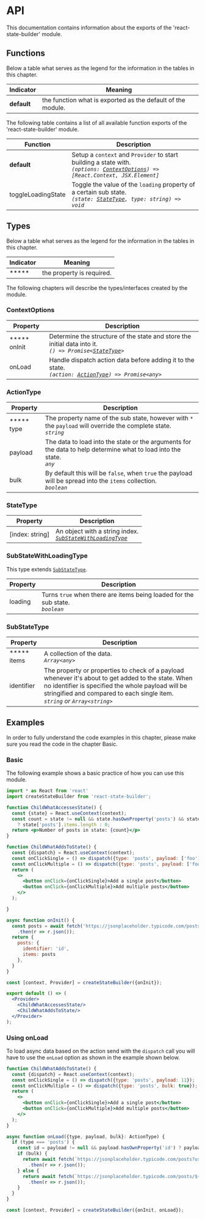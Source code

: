 
# API

This documentation contains information about the exports of the 'react-state-builder' module.

## Functions

Below a table what serves as the legend for the information in the tables in this chapter.

Indicator | Meaning
--- | ---
**default** | the function what is exported as the default of the module.

The following table contains a list of all available function exports of the 'react-state-builder' module.

Function | Description
--- | ---
**default** | Setup a `context` and `Provider` to start building a state with. <br /> *`(options: `[`ContextOptions`](#type-ContextOptions)`) => [React.Context, JSX.Element]`*
toggleLoadingState | Toggle the value of the `loading` property of a certain sub state. <br /> *`(state: `[`StateType`](#type-StateType)`, type: string) => void`*

## Types

Below a table what serves as the legend for the information in the tables in this chapter.

Indicator | Meaning
--- | ---
***** | the property is required.

The following chapters will describe the types/interfaces created by the module.

### ContextOptions <a id="type-ContextOptions" />

Property | Description
--- | ---
***** onInit | Determine the structure of the state and store the initial data into it. <br /> *`() => Promise<`[`StateType`](#type-StateType)`>`*
onLoad | Handle dispatch action data before adding it to the state. <br /> *`(action: `[`ActionType`](#type-ActionType)`) => Promise<any>`*

### ActionType <a id="type-ActionType" />

Property | Description
--- | ---
***** type | The property name of the sub state, however with `*` the `payload` will override the complete state.  <br /> *`string`*
payload | The data to load into the state or the arguments for the data to help determine what to load into the state. <br /> *`any`*
bulk | By default this will be `false`, when `true` the payload will be spread into the `items` collection.  <br /> *`boolean`*

### StateType <a id="type-StateType" />

Property | Description
--- | ---
[index: string] | An object with a string index. <br /> *[`SubStateWithLoadingType`](#type-SubStateWithLoadingType)*

### SubStateWithLoadingType <a id="type-SubStateWithLoadingType" />

This type extends [`SubStateType`](#type-SubStateType).

Property | Description
--- | ---
loading | Turns `true` when there are items being loaded for the sub state. <br /> *`boolean`*

### SubStateType <a id="type-SubStateType" />

Property | Description
--- | ---
***** items | A collection of the data. <br /> *`Array<any>`*
identifier | The property or properties to check of a payload whenever it's about to get added to the state. When no identifier is specified the whole payload will be stringified and compared to each single item. <br /> *`string` or `Array<string>`*











## Examples

In order to fully understand the code examples in this chapter, please make sure you read the code in the chapter Basic.

### Basic

The following example shows a basic practice of how you can use this module.

<Preview>
  <Story id='default--basic' />
</Preview>

```jsx
import * as React from 'react'
import createStateBuilder from 'react-state-builder';

function ChildWhatAccessesState() {
  const {state} = React.useContext(context);
  const count = state != null && state.hasOwnProperty('posts') && state['posts'].items != null
    ? state['posts'].items.length : 0;
  return <p>Number of posts in state: {count}</p>
}

function ChildWhatAddsToState() {
  const {dispatch} = React.useContext(context);
  const onClickSingle = () => dispatch({type: 'posts', payload: ['foo']});
  const onClickMultiple = () => dispatch({type: 'posts', payload: ['foo', 'bar'], bulk: true});
  return (
    <>
      <button onClick={onClickSingle}>Add a single post</button>
      <button onClick={onClickMultiple}>Add multiple posts</button>
    </>
  );

}

async function onInit() {
  const posts = await fetch('https://jsonplaceholder.typicode.com/posts?userId=1')
    .then(r => r.json());
  return {
    posts: {
      identifier: 'id',
      items: posts
    },
  }
}

const [context, Provider] = createStateBuilder({onInit});

export default () => (
  <Provider>
    <ChildWhatAccessesState/>
    <ChildWhatAddsToState/>
  </Provider>
);
```

### Using onLoad

To load async data based on the action send with the `dispatch` call you will have to use the `onLoad` option as shown
in the example shown below.

<Preview>
  <Story id='default--using-onload' />
</Preview>

```jsx
function ChildWhatAddsToState() {
  const {dispatch} = React.useContext(context);
  const onClickSingle = () => dispatch({type: 'posts', payload: 11});
  const onClickMultiple = () => dispatch({type: 'posts', bulk: true});
  return (
    <>
      <button onClick={onClickSingle}>Add a single post</button>
      <button onClick={onClickMultiple}>Add multiple posts</button>
    </>
  );
}

async function onLoad({type, payload, bulk}: ActionType) {
  if (type === 'posts') {
    const id = payload != null && payload.hasOwnProperty('id') ? payload['id'] : payload;
    if (bulk) {
      return await fetch(`https://jsonplaceholder.typicode.com/posts?userId=2`)
        .then(r => r.json());
    } else {
      return await fetch(`https://jsonplaceholder.typicode.com/posts/${id}`)
        .then(r => r.json());
    }
  }
}

const [context, Provider] = createStateBuilder({onInit, onLoad});
```
